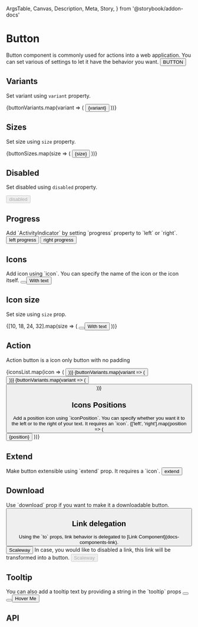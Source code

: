   ArgsTable,
  Canvas,
  Description,
  Meta,
  Story,
} from '@storybook/addon-docs'

<Meta title="Components/Button" component={Button} />

<style>{`
  .row {
    display: inline-flex;
    align-items: center;
    width: 100%;
    margin-bottom: 16px;
    height: 120px;
    padding: 20px 0;
  }

  .button {
    display: flex;
    align-items: center;
    flex-direction: column;
    flex: 1;
    margin-left: 8px;
    height: 100%;
    justify-content: space-between;
  }

  .legend {
    font-size: 12px;
  }
`}</style>

# Button

<Description>
  Button component is commonly used for actions into a web application. You can
  set various of settings to let it have the behavior you want.
</Description>

<Canvas>
  <Story name="Basic">
    <Button>BUTTON</Button>
  </Story>
</Canvas>

## Variants

<Description>Set variant using `variant` property.</Description>

<Canvas>
  <Story name="Variants">
    {buttonVariants.map(variant => (
      <Button key={variant} variant={variant} m={2}>
        {variant}
      </Button>
    ))}
  </Story>
</Canvas>

## Sizes

<Description>Set size using `size` property.</Description>

<Canvas>
  <Story name="Sizes">
    {buttonSizes.map(size => (
      <Button key={size} size={size} m={2}>
        {size}
      </Button>
    ))}
  </Story>
</Canvas>

## Disabled

<Description>Set disabled using `disabled` property.</Description>

<Canvas>
  <Story name="Disabled">
    <Button disabled m={2}>
      disabled
    </Button>
  </Story>
</Canvas>

## Progress

<Description>
  Add `ActivityIndicator` by setting `progress` property to `left` or `right`.
</Description>

<Canvas>
  <Story name="Progress">
    <Button progress="left" m={2}>
      left progress
    </Button>
    <Button progress="right" m={2}>
      right progress
    </Button>
  </Story>
</Canvas>

## Icons

<Description>
  Add icon using `icon`. You can specify the name of the icon or the icon
  itself.
</Description>

<Canvas>
  <Story name="Icons">
    <Button icon="lock" m={2} />
    <Button icon="lock" m={2}>
      With text
    </Button>
  </Story>
</Canvas>

## Icon size

<Description>Set size using `size` prop.</Description>

<Canvas>
  <Story name="Icon Size">
    {[10, 18, 24, 32].map(size => (
      <React.Fragment key={size}>
        <Button icon="lock" iconSize={size} mr={2} />
        <Button icon="lock" iconSize={size} mr={2}>
          With text
        </Button>
      </React.Fragment>
    ))}
  </Story>
</Canvas>

## Action

<Description>Action button is a icon only button with no padding</Description>

<Canvas>
  <Story name="Action">
    {iconsList.map(icon => (
      <Button action key={icon} icon={icon} mr={2} mb={2} />
    ))}
  </Story>
  <Story name="Action with variant">
    {buttonVariants.map(variant => (
      <Button action icon="lock" key={variant} variant={variant} mr={2} />
    ))}
  </Story>
  <Story name="Action rounded">
    {buttonVariants.map(variant => (
      <Button
        action="rounded"
        icon="lock"
        key={variant}
        variant={variant}
        mr={2}
      />
    ))}
  </Story>
</Canvas>

## Icons Positions

<Description>
  Add a position icon using `iconPosition`. You can specify whether you want it
  to the left or to the right of your text. It requires an `icon`.
</Description>

<Canvas>
  <Story name="Icons Position">
    {['left', 'right'].map(position => (
      <Button key={position} iconPosition={position} icon="lock" m={2}>
        {position}
      </Button>
    ))}
  </Story>
</Canvas>

## Extend

<Description>
  Make button extensible using `extend` prop. It requires a `icon`.
</Description>

<Canvas>
  <Story name="Extend">
    <Button extend icon="plus" m={2}>
      extend
    </Button>
  </Story>
</Canvas>

## Download

<Description>
  Use `download` prop if you want to make it a downloadable button.
</Description>

<Canvas>
  <Story name="Download">
    <Button download m={2} icon="download" />
  </Story>
</Canvas>

## Link delegation

<Description>
  Using the `to` props, link behavior is delegated to [Link
  Component](docs-components-link).
</Description>

<Canvas>
  <Story name="Link delegation">
    <Button to="https://scaleway.com" target="_blank">
      Scaleway
    </Button>
  </Story>
</Canvas>

<Description>
  In case, you would like to disabled a link, this link will be transformed into
  a button.
</Description>

<Canvas>
  <Story name="Link delegation with disabled">
    <Button to="https://scaleway.com" target="_blank" disabled>
      Scaleway
    </Button>
  </Story>
</Canvas>

## Tooltip

<Description>
  You can also add a tooltip text by providing a string in the `tooltip` props
</Description>

<Canvas>
  <Story name="Tooltip">
    <Button m={2} action icon="lock" variant="primary" tooltip="I am locked" />
    <Button m={2} icon="lock" variant="primary" tooltip="I am locked" />
    <Button m={2} icon="lock" variant="primary" tooltip="I am locked">
      Hover Me
    </Button>
  </Story>
</Canvas>

## API

<ArgsTable of={Button} />
